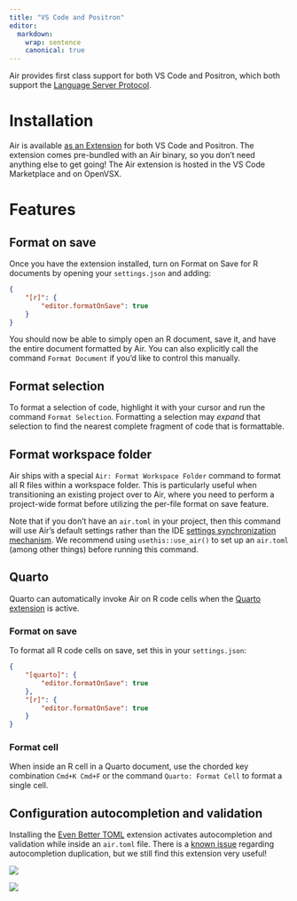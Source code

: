 ```yaml
---
title: "VS Code and Positron"
editor:
  markdown:
    wrap: sentence
    canonical: true
---
```


Air provides first class support for both VS Code and Positron, which both support the [Language Server Protocol](https://microsoft.github.io/language-server-protocol/).

# Installation

Air is available [as an Extension](https://marketplace.visualstudio.com/items?itemName=Posit.air-vscode) for both VS Code and Positron.
The extension comes pre-bundled with an Air binary, so you don't need anything else to get going!
The Air extension is hosted in the VS Code Marketplace and on OpenVSX.

# Features

## Format on save

Once you have the extension installed, turn on Format on Save for R documents by opening your `settings.json` and adding:

``` json
{
    "[r]": {
        "editor.formatOnSave": true
    }
}
```

You should now be able to simply open an R document, save it, and have the entire document formatted by Air.
You can also explicitly call the command `Format Document` if you'd like to control this manually.

<!--# Come back and add video -->

## Format selection

To format a selection of code, highlight it with your cursor and run the command `Format Selection`.
Formatting a selection may *expand* that selection to find the nearest complete fragment of code that is formattable.

<!--# Come back and add video -->

## Format workspace folder

Air ships with a special `Air: Format Workspace Folder` command to format all R files within a workspace folder.
This is particularly useful when transitioning an existing project over to Air, where you need to perform a project-wide format before utilizing the per-file format on save feature.

Note that if you don't have an `air.toml` in your project, then this command will use Air's default settings rather than the IDE [settings synchronization mechanism](configuration.qmd#configuration-settings-synchronization).
We recommend using `usethis::use_air()` to set up an `air.toml` (among other things) before running this command.

## Quarto

Quarto can automatically invoke Air on R code cells when the [Quarto extension](https://marketplace.visualstudio.com/items?itemName=quarto.quarto) is active.

### Format on save

To format all R code cells on save, set this in your `settings.json`:

``` json
{
    "[quarto]": {
        "editor.formatOnSave": true
    },
    "[r]": {
        "editor.formatOnSave": true
    }
}
```

<!--# Come back and add video -->

### Format cell

When inside an R cell in a Quarto document, use the chorded key combination `Cmd+K Cmd+F` or the command `Quarto: Format Cell` to format a single cell.

<!--# Come back and add video -->

## Configuration autocompletion and validation

Installing the [Even Better TOML](https://marketplace.visualstudio.com/items?itemName=tamasfe.even-better-toml) extension activates autocompletion and validation while inside an `air.toml` file.
There is a [known issue](https://github.com/tamasfe/taplo/issues/514) regarding autocompletion duplication, but we still find this extension very useful!

![](images/autocomplete-persistent-line-breaks.png){fig-align="center"}

![](images/autocomplete-line-ending.png){fig-align="center"}
